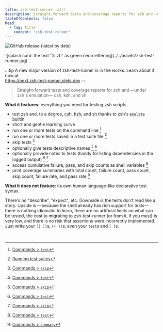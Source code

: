 ```yaml
---
title: zsh-test-runner (ztr)
description: Straight-forward tests and coverage reports for zsh and —under zsh's emulation— csh, ksh, and sh
tableOfContents: false
head:
  - tag: title
    content: "zsh-test-runner"
---
```


![GitHub release (latest by date)](https://img.shields.io/github/v/release/olets/zsh-test-runner)

<div style="border: 1px solid #fff">![splash card: the text '% ztr' as green neon lettering](../../assets/zsh-test-runner.jpg)</div>

:::tip
A new major version of zsh-test-runner is in the works. Learn about it now at  
https://next.zsh-test-runner.olets.dev
:::

> Straight-forward tests and coverage reports for zsh and —under zsh's emulation— csh, ksh, and sh

**What it features**: everything you need for testing zsh scripts.

-   test [zsh](https://www.zsh.org/) and, to a degree, [csh](https://en.wikipedia.org/wiki/C_shell), [ksh](http://kornshell.com/), and [sh](https://en.wikipedia.org/wiki/Bourne_shell) thanks to zsh's [`emulate`](https://zsh.sourceforge.io/Doc/Release/Shell-Builtin-Commands.html) builtin
-   short and gentle learning curve
-   run one or more tests on the command line [^1]
-   run one or more tests saved in a test suite file [^2]
-   skip tests [^3]
-   optionally give tests descriptive names [^1] [^3]
-   optionally provide notes to tests (handy for listing dependencies in the logged output) [^1] [^3]
-   access cumulative failure, pass, and skip counts as shell variables [^1]
-   print coverage summaries with total count, failure count, pass count, skip count, failure rate, and pass rate [^4]

**What it does not feature**: its own human language-like declarative test syntax.

There's no "describe", "expect", etc. Downside is the tests don't read like a story. Upside is —because the shell already has rich support for tests— there is nothing idiomatic to learn, there are no artificial limits on what can be tested, the cost to migrating to zsh-test-runner (or from it, if you must) is very low, and there is no risk that assertions were incorrectly implemented. Just write your `[[ ]]`s, `(( ))`s, even your `test`s and `[ ]`s.

&nbsp;

[^1]: [Commands > `test`](/reference/commands/#test)
[^2]: [Running test suites](/usage/test-suites)
[^3]: [Commands > `skip`](/reference/commands/#skip)
[^4]: [Commands > `summary`](/reference/commands/#summary)
